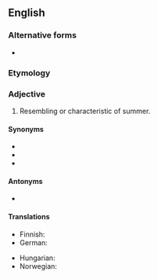 {{also|summer-like}}

==English==

===Alternative forms===
* {{l|en|summer-like}}

===Etymology===
{{suffix|summer|like|lang=en}}

===Adjective===
{{en-adj}}

# Resembling or characteristic of summer.

====Synonyms====
* {{l|en|summerish}}
* {{l|en|summerly}}
* {{l|en|summery}}

====Antonyms====
* {{l|en|unsummerlike}}

====Translations====
{{trans-top|resembling or characteristic of summer.}}
* Finnish: {{t+|fi|kesäinen}}
* German: {{t+|de|sommerlich}}
{{trans-mid}}
* Hungarian: {{t+|hu|nyárias}}
* Norwegian: {{t|no|sommerlig}}
{{trans-bottom}}